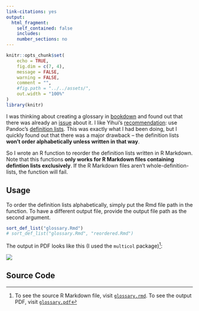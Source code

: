 ```yaml
---
link-citations: yes
output:
  html_fragment:
    self_contained: false
    includes:
    number_sections: no
---
```

<!--For external images, set self_contained: false-->

<!--yaml
---
mermaid: false
mathjax2: false
mathjax: false
highlight: true
title: "Create a Glossary in R Markdown"
description: "Use Pandoc definition list to make glossary in R Markdown"
tags: [R, R Markdown, R-bloggers]
---
yaml-->

```r
knitr::opts_chunk$set(
	echo = TRUE,
	fig.dim = c(7, 4),
	message = FALSE,
	warning = FALSE,
	comment = "",
	#fig.path = "../../assets/",
	out.width = "100%"
)
library(knitr)
```


I was thinking about creating a glossary in [bookdown](https://bookdown.org/yihui/bookdown/) and found out that there was already an [issue](https://github.com/rstudio/bookdown/issues/199) about it. I like Yihui's [recommendation](https://github.com/rstudio/bookdown/issues/199#issuecomment-246888361): use Pandoc's [definition lists](http://pandoc.org/MANUAL.html#definition-lists).<!--more-->
This was exactly what I had been doing, but I quickly found out that there was a major drawback -- the definition lists **won't order alphabetically unless written in that way**.

So I wrote an R function to reorder the definition lists written in R Markdown. Note that this functions **only works for R Markdown files containing defintion lists exclusively**. If the R Markdown files aren't whole-definition-lists, the function will fail.


## Usage

To order the definition lists alphabetically, simply put the Rmd file path in the function. To have a different output file, provide the output file path as the second argument.
```r
sort_def_list("glossary.Rmd")
# sort_def_list("glossary.Rmd", "reordered.Rmd")
```

The output in PDF looks like this (I used the `multicol` package)[^source]:

![](https://raw.githubusercontent.com/liao961120/liao961120.github.io/master/post_source/glossary-maker/glossary.png)

## Source Code

<script src="https://gist.github.com/liao961120/bdae1d0c1c7d90da8ae201899c69b40b.js"></script>


[^source]: To see the source R Markdown file, visit [`glossary.rmd`](https://github.com/liao961120/liao961120.github.io/blob/master/post_source/glossary-maker/glossary.rmd). To see the output PDF, visit [`glossary.pdf`](https://github.com/liao961120/liao961120.github.io/blob/master/post_source/glossary-maker/glossary.pdf)
